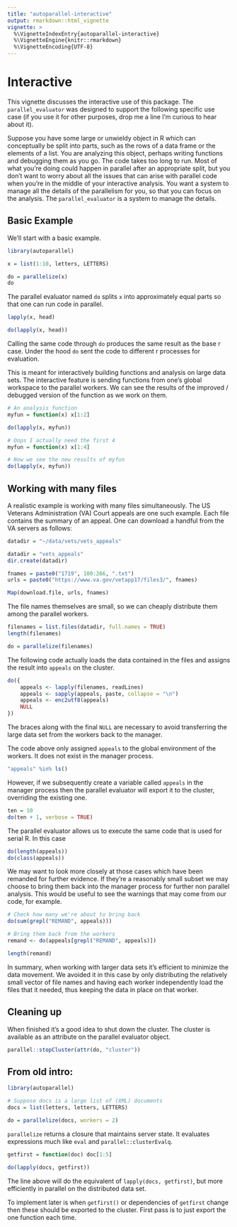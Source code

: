 ```yaml
---
title: "autoparallel-interactive"
output: rmarkdown::html_vignette
vignette: >
  %\VignetteIndexEntry{autoparallel-interactive}
  %\VignetteEngine{knitr::rmarkdown}
  %\VignetteEncoding{UTF-8}
---
```


# Interactive

This vignette discusses the interactive use of this package.
The `parallel_evaluator` was designed to support the following specific use
case (if you use it for other purposes, drop me a line I'm curious to
hear about it).

Suppose you have some large or unwieldy object in R which can conceptually
be split into parts, such as the rows of a data frame or the elements of a
list. You are analyzing this object, perhaps writing functions and
debugging them as you go. The code takes too long to run. Most of what
you're doing could happen in parallel after an appropriate split, but you
don't want to worry about all the issues that can arise with parallel code
when you're in the middle of your interactive analysis. You want a system
to manage all the details of the parallelism for you, so that you can focus
on the analysis. The `parallel_evaluator` is a system to manage the
details.

## Basic Example

We'll start with a basic example.

```r

library(autoparallel)

x = list(1:10, letters, LETTERS)

do = parallelize(x)
do

```

The parallel evaluator named `do` splits `x` into approximately equal parts
so that one can run code in parallel.

```r

lapply(x, head)

do(lapply(x, head))

```

Calling the same code through `do` produces the same result as the base r
case. Under the hood `do` sent the code to different r processes for
evaluation. 

This is meant for interactively building functions and analysis on large
data sets. The interactive feature is sending functions from one's global
workspace to the parallel workers. We can see the results of the improved /
debugged version of the function as we work on them.

```r

# An analysis function
myfun = function(x) x[1:2]

do(lapply(x, myfun))

# Oops I actually need the first 4
myfun = function(x) x[1:4]

# Now we see the new results of myfun
do(lapply(x, myfun))

```

## Working with many files

A realistic example is working with many files simultaneously. The US
Veterans Administration (VA) Court appeals are one such example. Each file
contains the summary of an appeal.
One can download a handful from the VA servers as follows:

```r

datadir = "~/data/vets/vets_appeals"

```

```r

datadir = "vets_appeals"
dir.create(datadir)

fnames = paste0("1719", 100:266, ".txt")
urls = paste0("https://www.va.gov/vetapp17/files3/", fnames)

Map(download.file, urls, fnames)

```

The file names themselves are small, so we can cheaply distribute them
among the parallel workers.

```r

filenames = list.files(datadir, full.names = TRUE)
length(filenames)

do = parallelize(filenames)

```

The following code actually loads the data contained in the files and
assigns the result into `appeals` on the cluster. 

```r

do({
    appeals <- lapply(filenames, readLines)
    appeals <- sapply(appeals, paste, collapse = "\n")
    appeals <- enc2utf8(appeals)
    NULL
})

```

The braces along with the final `NULL` are necessary to avoid transferring
the large data set from the workers back to the manager.

The code above only assigned `appeals` to the global environment of the
workers. It does not exist in the manager process.

```r

"appeals" %in% ls()

```

However, if we subsequently create a variable called `appeals` in the
manager process then the parallel evaluator will export it to the cluster,
overriding the existing one.  

```R

ten = 10
do(ten + 1, verbose = TRUE)

```

The parallel evaluator allows us to execute the same code that is
used for serial R. In this case 

```r

do(length(appeals))
do(class(appeals))

```

We may want to look more closely at those cases which have been remanded
for further evidence. If they're a reasonably small subset we may choose to
bring them back into the manager process for further non parallel analysis.
This would be useful to see the warnings that may come from our code, for example.

```r

# Check how many we're about to bring back
do(sum(grepl("REMAND", appeals)))

# Bring them back from the workers
remand <- do(appeals[grepl("REMAND", appeals)])

length(remand)

```

In summary, when working with larger data sets it's efficient to minimize
the data movement. We avoided it in this case by only distributing the
relatively small vector of file names and having each worker independently
load the files that it needed, thus keeping the data in place on that
worker.

## Cleaning up

When finished it's a good idea to shut down the cluster.
The cluster is available as an attribute on the parallel evaluator object.

```r

parallel::stopCluster(attr(do, "cluster"))

```

## From old intro:

```R
library(autoparallel)

# Suppose docs is a large list of (XML) documents
docs = list(letters, letters, LETTERS)

do = parallelize(docs, workers = 2)
```

`parallelize` returns a closure that maintains server state. It evaluates expressions
much like `eval` and `parallel::clusterEvalq`.

```R
getfirst = function(doc) doc[1:5]

do(lapply(docs, getfirst))
```

The line above will do the equivalent of `lapply(docs, getfirst)`, but more
efficiently in parallel on the distributed data set. 

To implement later is when `getfirst()` or dependencies of `getfirst` change then
these should be exported to the cluster. First pass is to just export
the one function each time.

